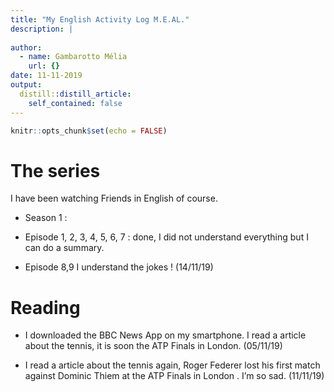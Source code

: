 ```yaml
---
title: "My English Activity Log M.E.AL."
description: |
  
author:
  - name: Gambarotto Mélia
    url: {}
date: 11-11-2019
output:
  distill::distill_article:
    self_contained: false
---
```


```r
knitr::opts_chunk$set(echo = FALSE)
```

# The series 

I have been watching Friends in English of course.

- Season 1 :

- Episode 1, 2, 3, 4, 5, 6, 7 : done, I did not understand everything but I can do a summary. 
- Episode 8,9 I understand the jokes ! (14/11/19)

# Reading

- I downloaded the BBC News App on my smartphone. I read a article about the tennis, it is soon the ATP Finals in London. (05/11/19)

- I read a article about the tennis again, Roger Federer lost his first match against Dominic Thiem at the ATP Finals in London . I'm so sad. (11/11/19)



